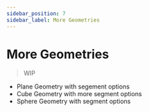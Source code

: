 ```yaml
---
sidebar_position: 7
sidebar_label: More Geometries
---
```



# More Geometries

<MoreGeometriesScene />

> WIP

- Plane Geometry with segement options
- Cube Geometry with more segment options
- Sphere Geometry with segment options
